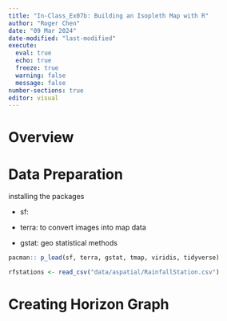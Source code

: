 ```yaml
---
title: "In-Class_Ex07b: Building an Isopleth Map with R"
author: "Roger Chen"
date: "09 Mar 2024"
date-modified: "last-modified"
execute: 
  eval: true
  echo: true
  freeze: true
  warning: false
  message: false
number-sections: true
editor: visual
---
```


# Overview

# Data Preparation

installing the packages

-   sf:

-   terra: to convert images into map data

-   gstat: geo statistical methods

```r
pacman:: p_load(sf, terra, gstat, tmap, viridis, tidyverse)
```

```r
rfstations <- read_csv("data/aspatial/RainfallStation.csv")
```

# Creating Horizon Graph

```r

```
